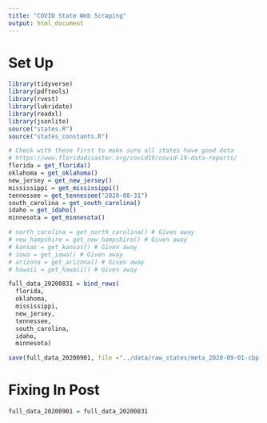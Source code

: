 ```yaml
---
title: "COVID State Web Scraping"
output: html_document
---
```


# Set Up

```r
library(tidyverse)
library(pdftools)
library(rvest)
library(lubridate)
library(readxl)
library(jsonlite)
source("states.R")
source("states_constants.R")
```

```r
# Check with these first to make sure all states have good data
# https://www.floridadisaster.org/covid19/covid-19-data-reports/
florida = get_florida()
oklahoma = get_oklahoma()
new_jersey = get_new_jersey()
mississippi = get_mississippi()
tennessee = get_tennessee("2020-08-31")
south_carolina = get_south_carolina()
idaho = get_idaho()
minnesota = get_minnesota()

# north_carolina = get_north_carolina() # Given away
# new_hampshire = get_new_hampshire() # Given away
# kansas = get_kansas() # Given away
# iowa = get_iowa() # Given away
# arizona = get_arizona() # Given away
# hawaii = get_hawaii() # Given away
```

```r
full_data_20200831 = bind_rows(
  florida,
  oklahoma,
  mississippi,
  new_jersey,
  tennessee,
  south_carolina,
  idaho,
  minnesota)
```

```r
save(full_data_20200901, file ="../data/raw_states/meta_2020-09-01-cbp.rda")
```

# Fixing In Post

```r
full_data_20200901 = full_data_20200831
```


